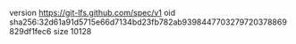 version https://git-lfs.github.com/spec/v1
oid sha256:32d61a91d5715e66d7134bd23fb782ab9398447703279720378869829df1fec6
size 10128
